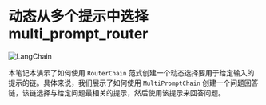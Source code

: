 # 动态从多个提示中选择 multi_prompt_router

![LangChain](https://pica.zhimg.com/50/v2-56e8bbb52aa271012541c1fe1ceb11a2_r.gif 'LangChain中文网')


本笔记本演示了如何使用 `RouterChain` 范式创建一个动态选择要用于给定输入的提示的链。具体来说，我们展示了如何使用 `MultiPromptChain` 创建一个问题回答链，该链选择与给定问题最相关的提示，然后使用该提示来回答问题。


<Example/>
